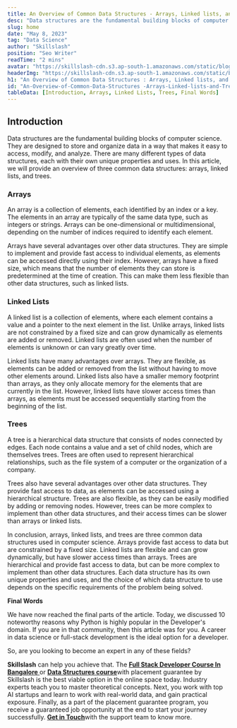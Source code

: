 ```yaml
---
title: An Overview of Common Data Structures - Arrays, Linked lists, and Trees - Skillslash
desc: "Data structures are the fundamental building blocks of computer science. They are designed to store and organize data in a way that makes it easy to access, modify, and analyze..."
slug: home
date: "May 8, 2023"
tag: "Data Science"
author: "Skillslash"
position: "Seo Writer"
readTime: "2 mins"
avatar: "https://skillslash-cdn.s3.ap-south-1.amazonaws.com/static/blog/avatar-01.webp"
headerImg: "https://skillslash-cdn.s3.ap-south-1.amazonaws.com/static/blog/An-overview-of-common-data-structures-08-05-2023.webp"
h1: "An Overview of Common Data Structures : Arrays, Linked lists, and Trees - Skillslash"
id: "An-Overview-of-Common-Data-Structures -Arrays-Linked-lists-and-Trees"
tableData: [Introduction, Arrays, Linked Lists, Trees, Final Words]
---
```


## Introduction

Data structures are the fundamental building blocks of computer science. They are designed to store and organize data in a way that makes it easy to access, modify, and analyze. There are many different types of data structures, each with their own unique properties and uses. In this article, we will provide an overview of three common data structures: arrays, linked lists, and trees.

### Arrays

An array is a collection of elements, each identified by an index or a key. The elements in an array are typically of the same data type, such as integers or strings. Arrays can be one-dimensional or multidimensional, depending on the number of indices required to identify each element.

Arrays have several advantages over other data structures. They are simple to implement and provide fast access to individual elements, as elements can be accessed directly using their index. However, arrays have a fixed size, which means that the number of elements they can store is predetermined at the time of creation. This can make them less flexible than other data structures, such as linked lists.

### Linked Lists

A linked list is a collection of elements, where each element contains a value and a pointer to the next element in the list. Unlike arrays, linked lists are not constrained by a fixed size and can grow dynamically as elements are added or removed. Linked lists are often used when the number of elements is unknown or can vary greatly over time.

Linked lists have many advantages over arrays. They are flexible, as elements can be added or removed from the list without having to move other elements around. Linked lists also have a smaller memory footprint than arrays, as they only allocate memory for the elements that are currently in the list. However, linked lists have slower access times than arrays, as elements must be accessed sequentially starting from the beginning of the list.

### Trees

A tree is a hierarchical data structure that consists of nodes connected by edges. Each node contains a value and a set of child nodes, which are themselves trees. Trees are often used to represent hierarchical relationships, such as the file system of a computer or the organization of a company.

Trees also have several advantages over other data structures. They provide fast access to data, as elements can be accessed using a hierarchical structure. Trees are also flexible, as they can be easily modified by adding or removing nodes. However, trees can be more complex to implement than other data structures, and their access times can be slower than arrays or linked lists.

In conclusion, arrays, linked lists, and trees are three common data structures used in computer science. Arrays provide fast access to data but are constrained by a fixed size. Linked lists are flexible and can grow dynamically, but have slower access times than arrays. Trees are hierarchical and provide fast access to data, but can be more complex to implement than other data structures. Each data structure has its own unique properties and uses, and the choice of which data structure to use depends on the specific requirements of the problem being solved.

**Final Words**

We have now reached the final parts of the article. Today, we discussed 10 noteworthy reasons why Python is highly popular in the Developer's domain. If you are in that community, then this article was for you. A career in data science or full-stack development is the ideal option for a developer.

So, are you looking to become an expert in any of these fields?

**Skillslash** can help you achieve that. The [ **Full Stack Developer Course In Bangalore** ](https://skillslash.com/system-design-course)or [**Data Structures course**](https://skillslash.com/best-dsa-course)with placement guarantee by Skillslash is the best viable option in the online space today. Industry experts teach you to master theoretical concepts. Next, you work with top AI startups and learn to work with real-world data, and gain practical exposure. Finally, as a part of the placement guarantee program, you receive a guaranteed job opportunity at the end to start your journey successfully. [**Get in Touch**](https://skillslash.com/best-data-structures-algorithms-course)with the support team to know more.
